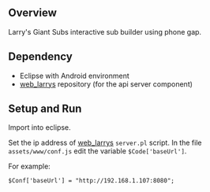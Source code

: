 == Overview ==

Larry's Giant Subs interactive sub builder using phone gap.

== Dependency ==

* Eclipse with Android environment
* <a href="https://github.com/chrismeyersfsu/web_larrys">web_larrys</a> repository (for the api server component)

== Setup and Run ==

</p>Import into eclipse.</p>
<p>Set the ip address of <a href="https://github.com/chrismeyersfsu/web_larrys">web_larrys</a>  <code>server.pl</code> script.  In the file <code>assets/www/conf.js</code> edit the variable <code>$Code['baseUrl']</code>.</p>
<p>For example:</p>
<pre>
$Conf['baseUrl'] = "http://192.168.1.107:8080";
</pre>
